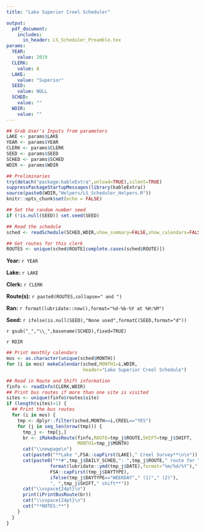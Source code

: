 ```yaml
---
title: "Lake Superior Creel Scheduler"

output: 
  pdf_document:
    includes:
      in_header: LS_Scheduler_Preamble.tex
params:
  YEAR: 
    value: 2019
  CLERK: 
    value: A
  LAKE:
    value: "Superior"
  SEED:
    value: NULL
  SCHED:
    value: ""
  WDIR:
    value: ""
---
```


\fontsize{14}{18}
\selectfont
\pagenumbering{gobble}

```r
## Grab User's Inputs from parameters
LAKE <- params$LAKE
YEAR <- params$YEAR
CLERK <- params$CLERK
SEED <- params$SEED
SCHED <- params$SCHED
WDIR <- params$WDIR
```

```r
## Preliminaries
try(detach("package:kableExtra",unload=TRUE),silent=TRUE)
suppressPackageStartupMessages(library(kableExtra))
source(paste0(WDIR,"Helpers/LS_Scheduler_Helpers.R"))
knitr::opts_chunk$set(echo = FALSE)

## Set the random number seed
if (!is.null(SEED)) set.seed(SEED)

## Read the schedule
sched <- readSchedule(SCHED,WDIR,show_summary=FALSE,show_calendars=FALSE)

## Get routes for this clerk
ROUTES <- unique(sched$ROUTE[complete.cases(sched$ROUTE)])
```

**Year:** `r YEAR`

\vspace{12pt}

**Lake:** `r LAKE`

**Clerk:** `r CLERK`

**Route(s):** `r paste0(ROUTES,collapse=" and ")`

\vspace{12pt}

**Ran:** `r format(lubridate::now(),format="%d-%b-%Y at %H:%M")`

**Seed:** `r ifelse(is.null(SEED),"None used",formatC(SEED,format="d"))`

\textbf{Schedule File:} `r gsub("_","\\_",basename(SCHED),fixed=TRUE)`

\textbf{Folder} `r RDIR`

```r
## Print monthly calendars
mos <- as.character(unique(sched$MONTH))
for (i in mos) makeCalendar(sched,MONTH1=i,WDIR,
                            header="Lake Superior Creel Schedule")
```

\newpage

```r
## Read in Route and Shift information
finfo <- readInfo(CLERK,WDIR)
## Print bus routes if more than one site is visited
sites <- unique(finfo$routes$site)
if (length(sites)>1) {
  ## Print the bus routes
  for (i in mos) {
    tmp <- dplyr::filter(sched,MONTH==i,CREEL=="YES")
    for (j in seq_len(nrow(tmp))) {
      tmp_j <- tmp[j,]
      br <- iMakeBusRoute(finfo,ROUTE=tmp_j$ROUTE,SHIFT=tmp_j$SHIFT,
                          MONTH1=tmp_j$MONTH)
      cat("\\newpage\n")
      cat(paste0("**Lake ",FSA::capFirst(LAKE)," Creel Survey**\n\n"))
      cat(paste0("**#",tmp_j$DAILY_SCHED,": ",tmp_j$ROUTE," route for ",
                format(lubridate::ymd(tmp_j$DATE),format="%m/%d/%Y")," -- ",
                FSA::capFirst(tmp_j$DAYTYPE),
                ifelse(tmp_j$DAYTYPE=="WEEKDAY"," (1)"," (2)"),
                ", ",tmp_j$SHIFT," shift**"))
      cat("\\vspace{24pt}\n")
      print(iPrintBusRoute(br))
      cat("\\vspace{24pt}\n")
      cat("**NOTES:**")
    }
  }
}
```
